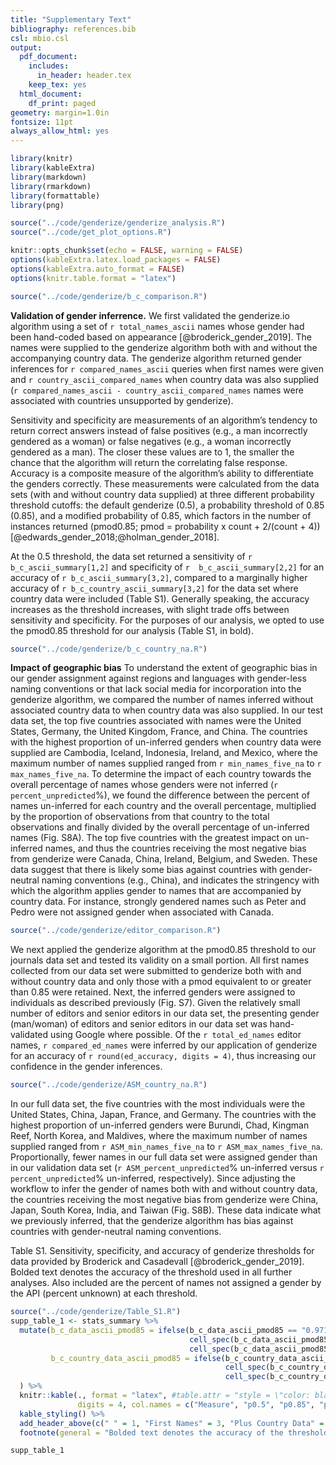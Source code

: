 ```yaml
---
title: "Supplementary Text"
bibliography: references.bib
csl: mbio.csl
output:
  pdf_document:
    includes:
      in_header: header.tex
    keep_tex: yes
  html_document:
    df_print: paged
geometry: margin=1.0in
fontsize: 11pt
always_allow_html: yes
---
```


```r
library(knitr)
library(kableExtra)
library(markdown)
library(rmarkdown)
library(formattable)
library(png)

source("../code/genderize/genderize_analysis.R")
source("../code/get_plot_options.R")

knitr::opts_chunk$set(echo = FALSE, warning = FALSE)
options(kableExtra.latex.load_packages = FALSE)
options(kableExtra.auto_format = FALSE)
options(knitr.table.format = "latex")
```



```r
source("../code/genderize/b_c_comparison.R")
```

**Validation of gender inferrence.** We first validated the genderize.io algorithm using a set of `r total_names_ascii` names whose gender had been hand-coded based on appearance [@broderick_gender_2019]. The names were supplied to the genderize algorithm both with and without the accompanying country data. The genderize algorithm returned gender inferences for `r compared_names_ascii` queries when first names were given and `r country_ascii_compared_names` when country data was also supplied (`r compared_names_ascii - country_ascii_compared_names` names were associated with countries unsupported by genderize).
  
  Sensitivity and specificity are measurements of an algorithm's tendency to return correct answers instead of false positives (e.g., a man incorrectly gendered as a woman) or false negatives (e.g., a woman incorrectly gendered as a man). The closer these values are to 1, the smaller the chance that the algorithm will return the correlating false response. Accuracy is a composite measure of the algorithm's ability to differentiate the genders correctly. These measurements were calculated from the data sets (with and without country data supplied) at three different probability threshold cutoffs: the default genderize (0.5), a probability threshold of 0.85 (0.85), and a modified probability  of 0.85, which factors in the number of instances returned (pmod0.85; pmod = probability x count + 2/(count + 4))[@edwards_gender_2018;@holman_gender_2018]. 
  
   At the 0.5 threshold, the data set returned a sensitivity of `r b_c_ascii_summary[1,2]` and specificity of `r  b_c_ascii_summary[2,2]` for an accuracy of `r b_c_ascii_summary[3,2]`, compared to a marginally higher accuracy of `r b_c_country_ascii_summary[3,2]` for the data set where country data were included (Table S1). Generally speaking, the accuracy increases as the threshold increases, with slight trade offs between sensitivity and specificity. For the purposes of our analysis, we opted to use the pmod0.85 threshold for our analysis (Table S1, in bold). 

```r
source("../code/genderize/b_c_country_na.R")
```
**Impact of geographic bias**  To understand the extent of geographic bias in our gender assignment against regions and languages with gender-less naming conventions or that lack social media for incorporation into the genderize algorithm, we compared the number of names inferred without associated country data to when country data was also supplied. In our test data set, the top five countries associated with names were the United States, Germany, the United Kingdom, France, and China. The countries with the highest proportion of un-inferred genders when country data were supplied are Cambodia, Iceland, Indonesia, Ireland, and Mexico, where the maximum number of names supplied ranged from `r min_names_five_na` to `r max_names_five_na`. To determine the impact of each country towards the overall percentage of names whose genders were not inferred (`r percent_unpredicted`%), we found the difference between the percent of names un-inferred for each country and the overall percentage, multiplied by the proportion of observations from that country to the total observations and finally divided by the overall percentage of un-inferred names (Fig. S8A). The top five countries with the greatest impact on un-inferred names, and thus the countries receiving the most negative bias from genderize were Canada, China, Ireland, Belgium, and Sweden. These data suggest that there is likely some bias against countries with gender-neutral naming conventions (e.g., China), and indicates the stringency with which the algorithm applies gender to names that are accompanied by country data. For instance, strongly gendered names such as Peter and Pedro were not assigned gender when associated with Canada.

```r
source("../code/genderize/editor_comparison.R")
```
  We next applied the genderize algorithm at the pmod0.85 threshold to our journals data set and tested its validity on a small portion. All first names collected from our data set were submitted to genderize both with and without country data and only those with a pmod equivalent to or greater than 0.85 were retained. Next, the inferred genders were assigned to individuals as described previously (Fig. S7). Given the relatively small number of editors and senior editors in our data set, the presenting gender (man/woman) of editors and senior editors in our data set was hand-validated using Google where possible. Of the `r total_ed_names` editor names, `r compared_ed_names` were inferred by our application of genderize for an accuracy of `r round(ed_accuracy, digits = 4)`, thus increasing our confidence in the gender inferences. 

```r
source("../code/genderize/ASM_country_na.R")
```
  In our full data set, the five countries with the most individuals were the United States, China, Japan, France, and Germany. The countries with the highest proportion of un-inferred genders were Burundi, Chad, Kingman Reef, North Korea, and Maldives, where the maximum number of names supplied ranged from `r ASM_min_names_five_na` to `r ASM_max_names_five_na`. Proportionally, fewer names in our full data set were assigned gender than in our validation data set (`r ASM_percent_unpredicted`% un-inferred versus `r percent_unpredicted`% un-inferred, respectively). Since adjusting the workflow to infer the gender of names both with and without country data, the countries receiving the most negative bias from genderize were China, Japan, South Korea, India, and Taiwan (Fig. S8B). These data indicate what we previously inferred, that the genderize algorithm has bias against countries with gender-neutral naming conventions.

\vspace{40mm}

Table S1. Sensitivity, specificity, and accuracy of genderize thresholds for data provided by Broderick and Casadevall [@broderick_gender_2019]. Bolded text denotes the accuracy of the threshold used in all further analyses. Also included are the percent of names not assigned a gender by the API (percent unknown) at each threshold.
```r
source("../code/genderize/Table_S1.R")
supp_table_1 <- stats_summary %>% 
  mutate(b_c_data_ascii_pmod85 = ifelse(b_c_data_ascii_pmod85 == "0.9714", 
                                        cell_spec(b_c_data_ascii_pmod85, bold = T),
                                        cell_spec(b_c_data_ascii_pmod85, background = "white")),
         b_c_country_data_ascii_pmod85 = ifelse(b_c_country_data_ascii_pmod85 == "0.9695", 
                                                cell_spec(b_c_country_data_ascii_pmod85, bold = T),
                                                cell_spec(b_c_country_data_ascii_pmod85, background = "white"))
  ) %>% 
  knitr::kable(., format = "latex", #table.attr = "style = \"color: black;\"", 
               digits = 4, col.names = c("Measure", "p0.5", "p0.85", "pmod0.85", "p0.5", "p0.85", "pmod0.85"), escape = F) %>%
  kable_styling() %>% 
  add_header_above(c(" " = 1, "First Names" = 3, "Plus Country Data" = 3)) %>% 
  footnote(general = "Bolded text denotes the accuracy of the threshold used in all further analyses") 

supp_table_1
```

